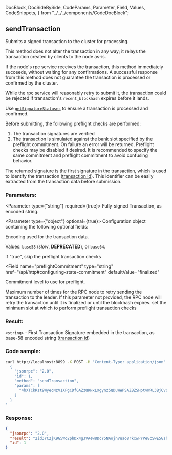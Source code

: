   DocBlock,
  DocSideBySide,
  CodeParams,
  Parameter,
  Field,
  Values,
  CodeSnippets,
} from "../../../components/CodeDocBlock";

<DocBlock>

## sendTransaction

Submits a signed transaction to the cluster for processing.

This method does not alter the transaction in any way; it relays the
transaction created by clients to the node as-is.

If the node's rpc service receives the transaction, this method immediately
succeeds, without waiting for any confirmations. A successful response from
this method does not guarantee the transaction is processed or confirmed by the
cluster.

While the rpc service will reasonably retry to submit it, the transaction
could be rejected if transaction's `recent_blockhash` expires before it lands.

Use [`getSignatureStatuses`](#getsignaturestatuses) to ensure a transaction is processed and confirmed.

Before submitting, the following preflight checks are performed:

1. The transaction signatures are verified
2. The transaction is simulated against the bank slot specified by the preflight
   commitment. On failure an error will be returned. Preflight checks may be
   disabled if desired. It is recommended to specify the same commitment and
   preflight commitment to avoid confusing behavior.

The returned signature is the first signature in the transaction, which
is used to identify the transaction ([transaction id](../../terminology.md#transaction-id)).
This identifier can be easily extracted from the transaction data before
submission.

<DocSideBySide>
<CodeParams>

### Parameters:

<Parameter type={"string"} required={true}>
  Fully-signed Transaction, as encoded string.
</Parameter>

<Parameter type={"object"} optional={true}> 
Configuration object containing the following optional fields:

<Field name="encoding" type="string" defaultValue="base58" href="/api#parsed-responses">

Encoding used for the transaction data.

Values: `base58` (_slow_, **DEPRECATED**), or `base64`.

</Field>

<Field name="skipPreflight" type="bool" defaultValue="false">
  if "true", skip the preflight transaction checks
</Field>

<Field
  name="preflightCommitment"
  type="string"
  href="/api/http#configuring-state-commitment"
  defaultValue="finalized"
>
  Commitment level to use for preflight.
</Field>

<Field name="maxRetries" type="usize">
  Maximum number of times for the RPC node to retry sending the transaction to
  the leader. If this parameter not provided, the RPC node will retry the
  transaction until it is finalized or until the blockhash expires.
</Field>

<Field name="minContextSlot" type="number">
  set the minimum slot at which to perform preflight transaction checks
</Field>

</Parameter>

### Result:

`<string>` - First Transaction Signature embedded in the transaction, as base-58 encoded string ([transaction id](../../terminology.md#transaction-id))

</CodeParams>

<CodeSnippets>

### Code sample:

```bash
curl http://localhost:8899 -X POST -H "Content-Type: application/json" -d '
  {
    "jsonrpc": "2.0",
    "id": 1,
    "method": "sendTransaction",
    "params": [
      "4hXTCkRzt9WyecNzV1XPgCDfGAZzQKNxLXgynz5QDuWWPSAZBZSHptvWRL3BjCvzUXRdKvHL2b7yGrRQcWyaqsaBCncVG7BFggS8w9snUts67BSh3EqKpXLUm5UMHfD7ZBe9GhARjbNQMLJ1QD3Spr6oMTBU6EhdB4RD8CP2xUxr2u3d6fos36PD98XS6oX8TQjLpsMwncs5DAMiD4nNnR8NBfyghGCWvCVifVwvA8B8TJxE1aiyiv2L429BCWfyzAme5sZW8rDb14NeCQHhZbtNqfXhcp2tAnaAT"
    ]
  }
'
```

### Response:

```json
{
  "jsonrpc": "2.0",
  "result": "2id3YC2jK9G5Wo2phDx4gJVAew8DcY5NAojnVuao8rkxwPYPe8cSwE5GzhEgJA2y8fVjDEo6iR6ykBvDxrTQrtpb",
  "id": 1
}
```

</CodeSnippets>
</DocSideBySide>
</DocBlock>
